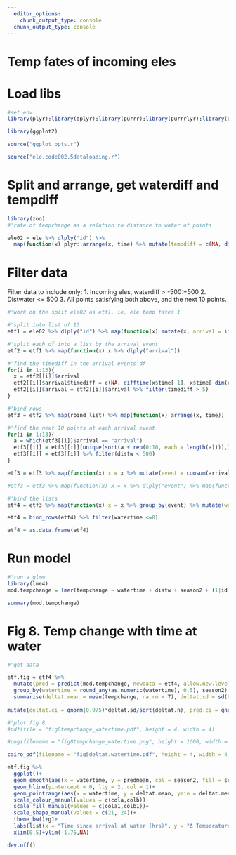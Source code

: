 ```yaml
---
  editor_options:
    chunk_output_type: console
  chunk_output_type: console
---
```

# Temp fates of incoming eles

# Load libs

```r
#set env
library(plyr);library(dplyr);library(purrr);library(purrrlyr);library(data.table);library(lubridate);library(tidyr)

library(ggplot2)
```

```r
source("ggplot.opts.r")
```

```r
source("ele.code002.5dataloading.r")
```


# Split and arrange, get waterdiff and tempdiff

```r
library(zoo)
#'rate of tempchange as a relation to distance to water of points

ele02 = ele %>% dlply("id") %>%
  map(function(x) plyr::arrange(x, time) %>% mutate(tempdiff = c(NA, diff(temp, lag = 1)), waterdiff = c(diff(distw, lag = 1), NA))) %>% bind_rows()
```

# Filter data
Filter data to include only:
1. Incoming eles, waterdiff > -500:+500
2. Distwater <= 500
3. All points satisfying both above, and the next 10 points.

```r
#'work on the split ele02 as etf1, ie, ele temp fates 1

#'split into list of 13
etf1 = ele02 %>% dlply("id") %>% map(function(x) mutate(x, arrival = ifelse(waterdiff < 0 & distw <=500, "arrival", "other")))

#'split each df into a list by the arrival event
etf2 = etf1 %>% map(function(x) x %>% dlply("arrival"))

#'find the timediff in the arrival events df
for(i in 1:13){
  x = etf2[[i]]$arrival
  etf2[[i]]$arrival$timediff = c(NA, difftime(x$time[-1], x$time[-dim(x)[1]], units = "hours"))
  etf2[[i]]$arrival = etf2[[i]]$arrival %>% filter(timediff > 5)
}

#'bind rows
etf3 = etf2 %>% map(rbind_list) %>% map(function(x) arrange(x, time))
```

```r
#'find the next 10 points at each arrival event
for(i in 1:13){
  a = which(etf3[[i]]$arrival == "arrival")
  etf3[[i]] = etf3[[i]][unique(sort(a + rep(0:10, each = length(a)))),]
  etf3[[i]] = etf3[[i]] %>% filter(distw < 500)
}

etf3 = etf3 %>% map(function(x) x = x %>% mutate(event = cumsum(arrival == "arrival")))

#etf3 = etf3 %>% map(function(x) x = x %>% dlply("event") %>% map(function(y) y = mutate(y, watertime = difftime(time, time[1]))))
```

```r
#'bind the lists
etf4 = etf3 %>% map(function(x) x = x %>% group_by(event) %>% mutate(watertime = difftime(time, time[1], units = "hours"), tempchange = temp - temp[1]))

etf4 = bind_rows(etf4) %>% filter(watertime <=8)

etf4 = as.data.frame(etf4)
```

# Run model

```r
#'run a glmm
library(lme4)
mod.tempchange = lmer(tempchange ~ watertime + distw + season2 + (1|id), data = etf4)

summary(mod.tempchange)
```

# Fig 8. Temp change with time at water

```r
#'get data

etf.fig = etf4 %>% 
  mutate(pred = predict(mod.tempchange, newdata = etf4, allow.new.levels = T, scale = "response")) %>% 
  group_by(watertime = round_any(as.numeric(watertime), 0.5), season2) %>% 
  summarise(deltat.mean = mean(tempchange, na.rm = T), deltat.sd = sd(tempchange, na.rm = T), deltat.n = length(tempchange), predmean = mean(pred, na.rm = T), predsd = sd(pred, na.rm = T), predn = length(pred)) %>% 
  
mutate(deltat.ci = qnorm(0.975)*deltat.sd/sqrt(deltat.n), pred.ci = qnorm(0.975)*predsd/sqrt(predn))
```

```r
#'plot fig 8
#pdf(file = "fig8tempchange_watertime.pdf", height = 4, width = 4)

#png(filename = "fig8tempchange_watertime.png", height = 1600, width = 1600, res = 500)

cairo_pdf(filename = "fig5deltat.watertime.pdf", height = 4, width = 4, fallback_resolution = 600)

etf.fig %>% 
  ggplot()+
  geom_smooth(aes(x = watertime, y = predmean, col = season2, fill = season2), lwd = 0.5)+
  geom_hline(yintercept = 0, lty = 2, col = 1)+
  geom_pointrange(aes(x = watertime, y = deltat.mean, ymin = deltat.mean-deltat.ci, ymax = deltat.mean+deltat.ci, col = season2, shape = season2), fill = "white", fatten = 10, stroke = 0.8, lty = 1, lwd = 0.2, position = position_dodge(width = 0.3))+
  scale_colour_manual(values = c(cola,colb))+
  scale_fill_manual(values = c(cola1,colb1))+
  scale_shape_manual(values = c(21, 24))+
  theme_bw()+g1+
  labs(list(x = "Time since arrival at water (hrs)", y = "Δ Temperature °C"))+
  xlim(0,5)+ylim(-1.75,NA)

dev.off()
```

